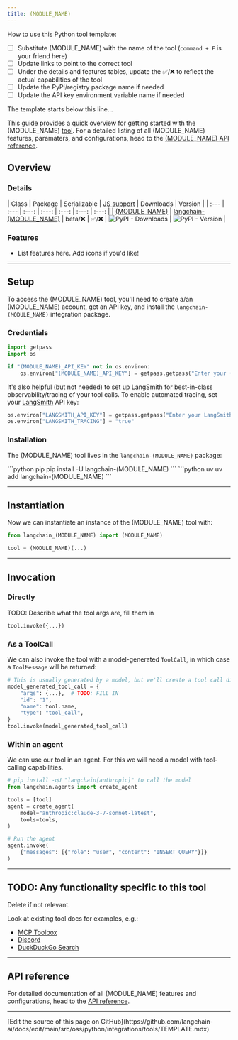 ```yaml
---
title: (MODULE_NAME)
---
```


How to use this Python tool template:

- [ ] Substitute (MODULE_NAME) with the name of the tool (`command + F` is your friend here)
- [ ] Update links to point to the correct tool
- [ ] Under the details and features tables, update the ✅/❌ to reflect the actual capabilities of the tool
- [ ] Update the PyPi/registry package name if needed
- [ ] Update the API key environment variable name if needed

The template starts below this line...

This guide provides a quick overview for getting started with the (MODULE_NAME) [tool](/oss/python/langchain/tools). For a detailed listing of all (MODULE_NAME) features, paramaters, and configurations, head to the [(MODULE_NAME) API reference](<LINK>).

## Overview

### Details

| Class | Package |  Serializable | [JS support](https://js.langchain.com/docs/integrations/chat/anthropic) | Downloads | Version |
| :--- | :--- | :---: | :---: |  :---: | :---: | :---: |
| [(MODULE_NAME)](<LINK>) | [langchain-(MODULE_NAME)](<LINK>) | beta/❌ | ✅/❌ | ![PyPI - Downloads](https://img.shields.io/pypi/dm/langchain-(MODULE_NAME)?style=flat-square&label=%20) | ![PyPI - Version](https://img.shields.io/pypi/v/langchain-(MODULE_NAME)?style=flat-square&label=%20) |

### Features

- List features here. Add icons if you'd like!

---

## Setup

To access the (MODULE_NAME) tool, you'll need to create a/an (MODULE_NAME) account, get an API key, and install the `langchain-(MODULE_NAME)` integration package.

### Credentials

```python Set API key icon="key"
import getpass
import os

if "(MODULE_NAME)_API_KEY" not in os.environ:
    os.environ["(MODULE_NAME)_API_KEY"] = getpass.getpass("Enter your (MODULE_NAME) API key: ")
```



It's also helpful (but not needed) to set up LangSmith for best-in-class observability/<Tooltip tip="Log each step of a model's execution to debug and improve it">tracing</Tooltip> of your tool calls. To enable automated tracing, set your [LangSmith](https://docs.smith.langchain.com/) API key:

```python Enable tracing icon="flask"
os.environ["LANGSMITH_API_KEY"] = getpass.getpass("Enter your LangSmith API key: ")
os.environ["LANGSMITH_TRACING"] = "true"
```

### Installation

The (MODULE_NAME) tool lives in the `langchain-(MODULE_NAME)` package:

<CodeGroup>
    ```python pip
    pip install -U langchain-(MODULE_NAME)
    ```
    ```python uv
    uv add langchain-(MODULE_NAME)
    ```
</CodeGroup>

---

## Instantiation

Now we can instantiate an instance of the (MODULE_NAME) tool with:

```python Initialize tool instance icon="robot"
from langchain_(MODULE_NAME) import (MODULE_NAME)

tool = (MODULE_NAME)(...)
```

---

## Invocation

### Directly

TODO: Describe what the tool args are, fill them in

```python Call tool icon="rocket"
tool.invoke({...})
```

### As a ToolCall

We can also invoke the tool with a model-generated `ToolCall`, in which case a `ToolMessage` will be returned:

```python ToolCall icon="toolbox"
# This is usually generated by a model, but we'll create a tool call directly for demo purposes.
model_generated_tool_call = {
    "args": {...},  # TODO: FILL IN
    "id": "1",
    "name": tool.name,
    "type": "tool_call",
}
tool.invoke(model_generated_tool_call)
```

### Within an agent

We can use our tool in an agent. For this we will need a model with tool-calling capabilities.

```python Agent with tool icon="robot"
# pip install -qU "langchain[anthropic]" to call the model
from langchain.agents import create_agent

tools = [tool]
agent = create_agent(
    model="anthropic:claude-3-7-sonnet-latest",
    tools=tools,
)

# Run the agent
agent.invoke(
    {"messages": [{"role": "user", "content": "INSERT QUERY"}]}
)
```

---

## TODO: Any functionality specific to this tool

Delete if not relevant.

Look at existing tool docs for examples, e.g.:

- [MCP Toolbox](/oss/python/integrations/tools/toolbox)
- [Discord](/oss/python/integrations/tools/discord)
- [DuckDuckGo Search](/oss/python/integrations/tools/ddg)

---

## API reference

For detailed documentation of all (MODULE_NAME) features and configurations, head to the [API reference](<LINK>).

---

<Callout icon="pen-to-square" iconType="regular">
  [Edit the source of this page on GitHub](https://github.com/langchain-ai/docs/edit/main/src/oss/python/integrations/tools/TEMPLATE.mdx)
</Callout>
